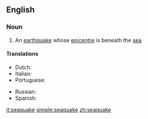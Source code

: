 ==English==

===Noun===
{{en-noun}}

# An [[earthquake]] whose [[epicentre]] is beneath the [[sea]]

====Translations====
{{trans-top|Earthquake under sea}}
* Dutch: {{t+|nl|zeebeving|f}}
* Italian: {{t+|it|maremoto|m}}
* Portuguese: {{t+|pt|maremoto|m}}
{{trans-mid}}
* Russian: {{t|ru|моретрясение|n|tr=mor'er'as'énije}}
* Spanish: {{t-|es|maremoto|m}}
{{trans-bottom}}

[[it:seaquake]]
[[simple:seaquake]]
[[zh:seaquake]]